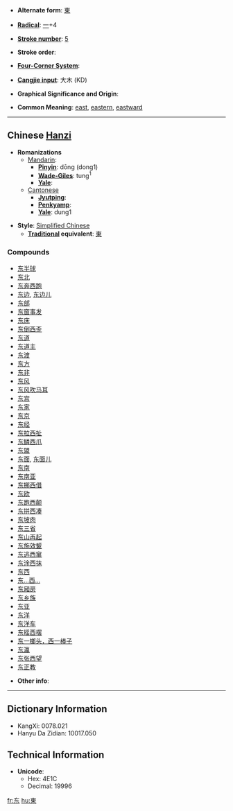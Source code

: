 * '''Alternate form''': [[東]]

* '''[[Wiktionary:Chinese radical index| Radical]]''': [[Wiktionary:Chinese radical index 一|一]]+4

* '''[[Wiktionary:Chinese total strokes index|Stroke number]]''': [[Wiktionary:Chinese total strokes index 5|5]]

* '''Stroke order''': 

* '''[[Wiktionary:Chinese four corner index|Four-Corner System]]''': 

* '''[[Wiktionary:Chinese Cangjie index|Cangjie input]]''': 大木 (KD)

* '''Graphical Significance and Origin''': 

* '''Common Meaning''': [[east]], [[eastern]], [[eastward]]

----

== Chinese [[Hanzi]] ==

* '''Romanizations'''
** [[Mandarin]]:
*** '''[[Pinyin]]''': dōng (dong1)
*** '''[[Wade-Giles]]''': tung<sup>1</sup>
*** '''[[Yale]]''': 
**[[Cantonese]]
***'''[[Jyutping]]''':
***'''[[Penkyamp]]''': 
***'''[[Yale]]''': dung1

* '''Style''': [[Simplified Chinese]] 
** '''[[Traditional Chinese|Traditional]] equivalent''': [[東]]

===Compounds===
*[[东半球]]
*[[东北]]
*[[东奔西跑]]
*[[东边]], [[东边儿]]
*[[东部]]
*[[东窗事发]]
*[[东床]]
*[[东倒西歪]]
*[[东道]]
*[[东道主]]
*[[东渡]]
*[[东方]]
*[[东非]]
*[[东风]]
*[[东风吹马耳]]
*[[东宫]]
*[[东家]]
*[[东京]]
*[[东经]]
*[[东拉西扯]]
*[[东鳞西爪]]
*[[东盟]]
*[[东面]], [[东面儿]]
*[[东南]]
*[[东南亚]]
*[[东挪西借]]
*[[东欧]]
*[[东跑西颠]]
*[[东拼西凑]]
*[[东坡肉]]
*[[东三省]]
*[[东山再起]]
*[[东施效颦]]
*[[东逃西窜]]
*[[东涂西抹]]
*[[东西]]
*[[东…西…]]
*[[东厢房]]
*[[东乡族]]
*[[东亚]]
*[[东洋]]
*[[东洋车]]
*[[东摇西摆]]
*[[东一榔头，西一棒子]]
*[[东瀛]]
*[[东张西望]]
*[[东正教]]

* '''Other info''': 

----

== Dictionary Information ==

* KangXi: 0078.021
* Hanyu Da Zidian: 10017.050

== Technical Information ==

* '''Unicode''':
** Hex: 4E1C
** Decimal: 19996

[[fr:东]]
[[hu:東]]